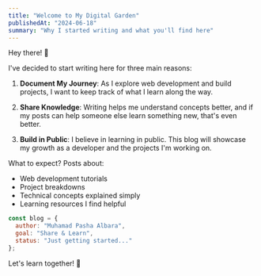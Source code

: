 ```yaml
---
title: "Welcome to My Digital Garden"
publishedAt: "2024-06-18"
summary: "Why I started writing and what you'll find here"
---
```


Hey there! 👋

I've decided to start writing here for three main reasons:

1. **Document My Journey**: As I explore web development and build projects, I want to keep track of what I learn along the way.

2. **Share Knowledge**: Writing helps me understand concepts better, and if my posts can help someone else learn something new, that's even better.

3. **Build in Public**: I believe in learning in public. This blog will showcase my growth as a developer and the projects I'm working on.

What to expect? Posts about:
- Web development tutorials
- Project breakdowns
- Technical concepts explained simply
- Learning resources I find helpful

```jsx
const blog = {
  author: "Muhamad Pasha Albara",
  goal: "Share & Learn",
  status: "Just getting started..."
};
```

Let's learn together! 🚀